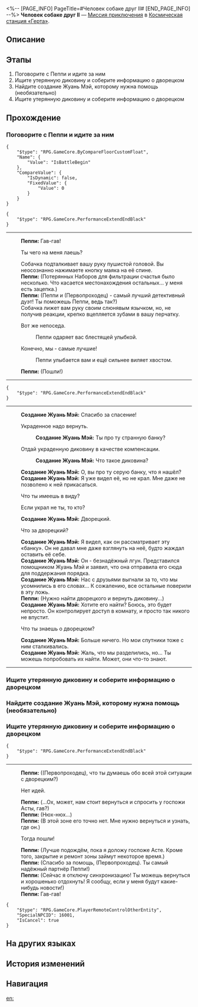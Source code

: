 <%-- [PAGE_INFO]
PageTitle=#Человек собаке друг II#
[END_PAGE_INFO] --%>
{{Дополнить|Диалоги.}}
{{Миссия Инфобокс
|id              = 4070012
|Название        = 
|Изображение     = Миссия Человек собаке друг II.png
|Тип             = Миссия приключения
|Событие         = 
|Глава           = 
|Условия         = 
|Персонажи       = Пеппи; Первопроходец; Создание Жуань Мэй
|СтартЛокация    = [[Космическая станция «Герта»]] — [[Зона поддержки]]
|Мир             = Космическая станция «Герта»
|Предыдущая      = 
|Следующая       = 
|Награды         = 
}}
'''Человек собаке друг II''' — [[Миссия приключения]] в [[Космическая станция «Герта»]].

==Описание==
{{Описание|<!--официальное описание из Перекрёстка судеб-->}}

==Этапы==
# Поговорите с Пеппи и идите за ним
# Ищите утерянную диковину и соберите информацию о дворецком
# Найдите создание Жуань Мэй, которому нужна помощь (необязательно)
# Ищите утерянную диковину и соберите информацию о дворецком

==Прохождение==
{{Дополнить}}

===Поговорите с Пеппи и идите за ним===
{{Описание миссии|тип=Миссия приключения|локация=Зона поддержки|Пеппи нашёл улики, связанные с диковиной. Следуйте за ним и продолжайте поиск.}}
{{Диалог Начало}}

<pre>{
	"$type": "RPG.GameCore.ByCompareFloorCustomFloat",
	"Name": {
		"Value": "IsBattleBegin"
	},
	"CompareValue": {
		"IsDynamic": false,
		"FixedValue": {
			"Value": 0
		}
	}
}</pre>
<pre>{
	"$type": "RPG.GameCore.PerformanceExtendEndBlack"
}</pre>
----
:'''Пеппи:''' Гав-гав!
:{{Диалог|Стрелка}} Ты чего на меня лаешь?
:Собачка подталкивает вашу руку пушистой головой. Вы неосознанно нажимаете кнопку маяка на её спине.
:'''Пеппи:''' (Потерянных Наборов для фильтрации счастья было несколько. Что касается местонахождения остальных... у меня есть зацепка.)
:'''Пеппи:''' (Пеппи и (Первопроходец) - самый лучший детективный дуэт! Ты поможешь Пеппи, ведь так?)
:Собачка лижет вам руку своим слюнявым язычком, но, не получив реакции, крепко вцепляется зубами в вашу перчатку.
:{{Диалог|Стрелка}} Вот же непоседа.
::Пеппи одаряет вас блестящей улыбкой.
:{{Диалог|Стрелка}} Конечно, мы - самые лучшие!
::Пеппи улыбается вам и ещё сильнее виляет хвостом.
:'''Пеппи:''' (Пошли!)
----
<pre>{
	"$type": "RPG.GameCore.PerformanceExtendEndBlack"
}</pre>
----
:'''Создание Жуань Мэй:''' Спасибо за спасение!
:{{Диалог|Стрелка}} Украденное надо вернуть.
::'''Создание Жуань Мэй:''' Ты про ту странную банку?
:{{Диалог|Стрелка}} Отдай украденную диковину в качестве компенсации.
::'''Создание Жуань Мэй:''' Что такое диковина?
:'''Создание Жуань Мэй:''' О, вы про ту серую банку, что я нашёл?
:'''Создание Жуань Мэй:''' Я уже видел её, но не крал. Мне даже не позволено к ней прикасаться.
:{{Диалог|Стрелка}} Что ты имеешь в виду?
:{{Диалог|Стрелка}} Если украл не ты, то кто?
:'''Создание Жуань Мэй:''' Дворецкий.
:{{Диалог|Стрелка}} Что за дворецкий?
:'''Создание Жуань Мэй:''' Я видел, как он рассматривает эту «банку». Он не давал мне даже взглянуть на неё, будто жаждал оставить её себе.
:'''Создание Жуань Мэй:''' Он - безнадёжный лгун. Представился помощником Жуань Мэй и заявил, что она отправила его сюда для поддержания порядка.
:'''Создание Жуань Мэй:''' Нас с друзьями выгнали за то, что мы усомнились в его словах... К сожалению, все остальные поверили в эту ложь.
:'''Пеппи:''' (Нужно найти дворецкого и вернуть диковину...)
:'''Создание Жуань Мэй:''' Хотите его найти? Боюсь, это будет непросто. Он контролирует доступ в комнату, и просто так никого не впустит.
:{{Диалог|Стрелка}} Что ты знаешь о дворецком?
:'''Создание Жуань Мэй:''' Больше ничего. Но мои спутники тоже с ним сталкивались.
:'''Создание Жуань Мэй:''' Жаль, что мы разделились, но... Ты можешь попробовать их найти. Может, они что-то знают.
----
{{Диалог Конец}}

===Ищите утерянную диковину и соберите информацию о дворецком===
{{Описание миссии|тип=Миссия приключения|локация=Зона поддержки|Утерянная диковина находится у создания, известного как «дворецкий». Кто это? И где его найти? Попробуйте поискать зацепки, продолжив поиски утерянной диковины...}}
{{Диалог Начало}}


{{Диалог Конец}}

===Найдите создание Жуань Мэй, которому нужна помощь (необязательно)===
{{Описание миссии|тип=Миссия приключения|локация=Зона поддержки|Вы слышите сигнал тревоги: видимо, в этом отсеке бродит не одно создание Жуань Мэй. Желательно прийти им на помощь.}}
{{Диалог Начало}}


{{Диалог Конец}}

===Ищите утерянную диковину и соберите информацию о дворецком===
{{Описание миссии|тип=Миссия приключения|локация=Зона поддержки|Утерянная диковина находится у создания, известного как «дворецкий». Кто это? И где его найти? Попробуйте поискать зацепки, продолжив поиски утерянной диковины...}}
{{Диалог Начало}}
<pre>{
	"$type": "RPG.GameCore.PerformanceExtendEndBlack"
}</pre>
----
:'''Пеппи:''' ((Первопроходец), что ты думаешь обо всей этой ситуации с дворецким?)
:{{Диалог|Стрелка}} Нет идей.
:'''Пеппи:''' (...Ох, может, нам стоит вернуться и спросить у госпожи Асты, гав?)
:'''Пеппи:''' (Нюх-нюх...)
:'''Пеппи:''' (В этой зоне его точно нет. Мне нужно вернуться и узнать, где он.)
:{{Диалог|Стрелка}} Тогда пошли!
:'''Пеппи:''' (Лучше подождём, пока я доложу госпоже Асте. Кроме того, закрытие и ремонт зоны займут некоторое время.)
:'''Пеппи:''' (Спасибо за помощь, (Первопроходец). Ты самый надёжный партнёр Пеппи!)
:'''Пеппи:''' (Сейчас я отключу синхронизацию! Ты можешь вернуться и хорошенько отдохнуть! Я сообщу, если у меня будут какие-нибудь новости!)
:'''Пеппи:''' Гав-гав!
:{{Чёрный экран|Пеппи отключает синхронизацию.}}
<pre>{
	"$type": "RPG.GameCore.PlayerRemoteControlOtherEntity",
	"SpecialNPCID": 16001,
	"IsCancel": true
}</pre>
{{Диалог Конец}}

==На других языках==
{{На других языках
|en   = It All Started With a Man and a Dog (II)
|zhs  = 开局一人一狗•其二
|zht  = 開局一人一狗•其二
|ja   = スタートは一人と犬一匹・その2
|ko   = 시작은 한 사람과 개 한 마리•2
|es   = Al inicio solo había una persona y un perro&nbsp;II
|fr   = Tout commence avec un homme et un chien&nbsp;(II)
|ru   = Человек собаке друг II
|th   = เริ่มด้วยคนหนึ่งคนและสุนัขหนึ่งตัว 2
|vi   = Hành Trình Một Người Một Chó 2
|de   = Es war einmal ein Mensch und ein Hund (Teil 2)
|id   = Meitantei Peppy II
|pt   = A História Começa Com um Homem e um Cachorro (II)
}}

==История изменений==
{{История изменений|3.5}}

==Навигация==
{{Миссия приключения Навбокс|Глава }}

[[en:]]
